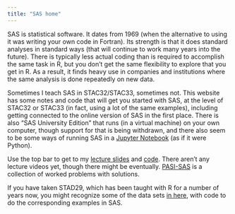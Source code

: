 ```yaml
---
title: "SAS home"
---
```


SAS is statistical software. It dates from 1969 (when the alternative to using it was writing your own code in Fortran). Its strength is that it does standard analyses in standard ways (that will continue to work many years into the future). There is typically less actual coding than is required to accomplish the same task in R, but you don't get the same flexibility to explore that you get in R. As a result, it finds heavy use in companies and institutions where the same analysis is done repeatedly on new data. 

Sometimes I teach SAS in STAC32/STAC33, sometimes not. This website has some notes and code that will get you started with SAS, at the level of STAC32 or STAC33 (in fact, using a lot of the same examples), including getting connected to the online version of SAS in the first place. There is also "SAS University Edition" that runs (in a virtual machine) on your own computer, though support for that is being withdrawn, and there also seem to be some ways of running SAS in a [Jupyter Notebook](https://jupyter.org/) (as if it were Python).

Use the top bar to get to my [lecture slides](slides-sas.pdf) and [code](code.html). There aren't any lecture videos yet, though there might be eventually. [PASI-SAS](pasi-sas.pdf) is a collection of worked problems with solutions.

If you have taken STAD29, which has been taught with R for a number of years now, you might recognize some of the data sets [in here](https://www.utsc.utoronto.ca/~butler/d29/sasexamples.html), with code to do the corresponding examples in SAS.